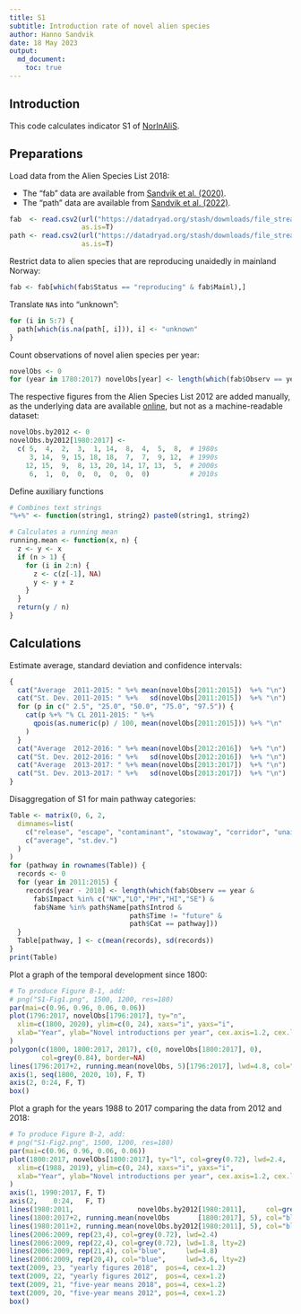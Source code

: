 ```yaml
---
title: S1
subtitle: Introduction rate of novel alien species
author: Hanno Sandvik
date: 18 May 2023
output:
  md_document:
    toc: true
---
```


## Introduction
This code calculates indicator S1 of [NorInAliS](https://github.com/HannoSandvik/NorInAliS).


## Preparations
Load data from the Alien Species List 2018:

* The "fab"  data are available from [Sandvik et al. (2020)](https://doi.org/10.5061/dryad.8sf7m0cjc).
* The "path" data are available from [Sandvik et al. (2022)](https://doi.org/10.5061/dryad.4b8gthtg7).

```r
fab  <- read.csv2(url("https://datadryad.org/stash/downloads/file_stream/359484"),
                  as.is=T)
path <- read.csv2(url("https://datadryad.org/stash/downloads/file_stream/1823673"),
                  as.is=T)
```


Restrict data to alien species that are reproducing unaidedly in mainland Norway:
```r
fab <- fab[which(fab$Status == "reproducing" & fab$Mainl),]
```


Translate `NA`s into "unknown":
```r
for (i in 5:7) {
  path[which(is.na(path[, i])), i] <- "unknown"
}
```


Count observations of novel alien species per year:
```r
novelObs <- 0
for (year in 1780:2017) novelObs[year] <- length(which(fab$Observ == year))
```


The respective figures from the Alien Species List 2012 are added manually, 
as the underlying data are available 
[online](http://databank.artsdatabanken.no/FremmedArt2012), 
but not as a machine-readable dataset:
```r
novelObs.by2012 <- 0
novelObs.by2012[1980:2017] <- 
  c( 5,  4,  2,  3,  1, 14,  8,  4,  5,  8,  # 1980s
     3, 14,  9, 15, 18, 18,  7,  7,  9, 12,  # 1990s
    12, 15,  9,  8, 13, 20, 14, 17, 13,  5,  # 2000s
     6,  1,  0,  0,  0,  0,  0,  0)          # 2010s
```


Define auxiliary functions
```r
# Combines text strings
"%+%" <- function(string1, string2) paste0(string1, string2)

# Calculates a running mean
running.mean <- function(x, n) {
  z <- y <- x
  if (n > 1) {
    for (i in 2:n) {
      z <- c(z[-1], NA)
      y <- y + z
    }
  }
  return(y / n)
}
```


## Calculations
Estimate average, standard deviation and confidence intervals:
```r
{
  cat("Average  2011-2015: " %+% mean(novelObs[2011:2015])  %+% "\n")
  cat("St. Dev. 2011-2015: " %+%   sd(novelObs[2011:2015])  %+% "\n")
  for (p in c(" 2.5", "25.0", "50.0", "75.0", "97.5")) {
    cat(p %+% "% CL 2011-2015: " %+% 
      qpois(as.numeric(p) / 100, mean(novelObs[2011:2015])) %+% "\n"
    )
  }
  cat("Average  2012-2016: " %+% mean(novelObs[2012:2016])  %+% "\n")
  cat("St. Dev. 2012-2016: " %+%   sd(novelObs[2012:2016])  %+% "\n")
  cat("Average  2013-2017: " %+% mean(novelObs[2013:2017])  %+% "\n")
  cat("St. Dev. 2013-2017: " %+%   sd(novelObs[2013:2017])  %+% "\n")
}
```


Disaggregation of S1 for main pathway categories:
```r
Table <- matrix(0, 6, 2,
  dimnames=list(
    c("release", "escape", "contaminant", "stowaway", "corridor", "unaided"),
    c("average", "st.dev.")
  )
)
for (pathway in rownames(Table)) {
  records <- 0
  for (year in 2011:2015) {
    records[year - 2010] <- length(which(fab$Observ == year &
      fab$Impact %in% c("NK","LO","PH","HI","SE") &
      fab$Name %in% path$Name[path$Introd & 
                              path$Time != "future" &
                              path$Cat == pathway]))
  }
  Table[pathway, ] <- c(mean(records), sd(records))
}
print(Table)
```


Plot a graph of the temporal development since 1800:
```r
# To produce Figure B-1, add:
# png("S1-Fig1.png", 1500, 1200, res=180)
par(mai=c(0.96, 0.96, 0.06, 0.06))
plot(1796:2017, novelObs[1796:2017], ty="n",
  xlim=c(1800, 2020), ylim=c(0, 24), xaxs="i", yaxs="i",
  xlab="Year", ylab="Novel introductions per year", cex.axis=1.2, cex.lab=1.8
)
polygon(c(1800, 1800:2017, 2017), c(0, novelObs[1800:2017], 0), 
        col=grey(0.84), border=NA)
lines(1796:2017+2, running.mean(novelObs, 5)[1796:2017], lwd=4.8, col="blue")
axis(1, seq(1800, 2020, 10), F, T)
axis(2, 0:24, F, T)
box()
```


Plot a graph for the years 1988 to 2017 comparing the data from 2012 and 2018:
```r
# To produce Figure B-2, add:
# png("S1-Fig2.png", 1500, 1200, res=180)
par(mai=c(0.96, 0.96, 0.06, 0.06))
plot(1800:2017, novelObs[1800:2017], ty="l", col=grey(0.72), lwd=2.4,
  xlim=c(1988, 2019), ylim=c(0, 24), xaxs="i", yaxs="i",
  xlab="Year", ylab="Novel introductions per year", cex.axis=1.2, cex.lab=1.8
)
axis(1, 1990:2017, F, T)
axis(2,    0:24,   F, T)
lines(1980:2011,                novelObs.by2012[1980:2011],     col=grey(0.72), lwd=1.8, lty=2)
lines(1800:2017+2, running.mean(novelObs       [1800:2017], 5), col="blue",     lwd=4.8)
lines(1980:2011+2, running.mean(novelObs.by2012[1980:2011], 5), col="blue",     lwd=3.6, lty=2)
lines(2006:2009, rep(23,4), col=grey(0.72), lwd=2.4)
lines(2006:2009, rep(22,4), col=grey(0.72), lwd=1.8, lty=2)
lines(2006:2009, rep(21,4), col="blue",     lwd=4.8)
lines(2006:2009, rep(20,4), col="blue",     lwd=3.6, lty=2)
text(2009, 23, "yearly figures 2018",  pos=4, cex=1.2)
text(2009, 22, "yearly figures 2012",  pos=4, cex=1.2)
text(2009, 21, "five-year means 2018", pos=4, cex=1.2)
text(2009, 20, "five-year means 2012", pos=4, cex=1.2)
box()
```

